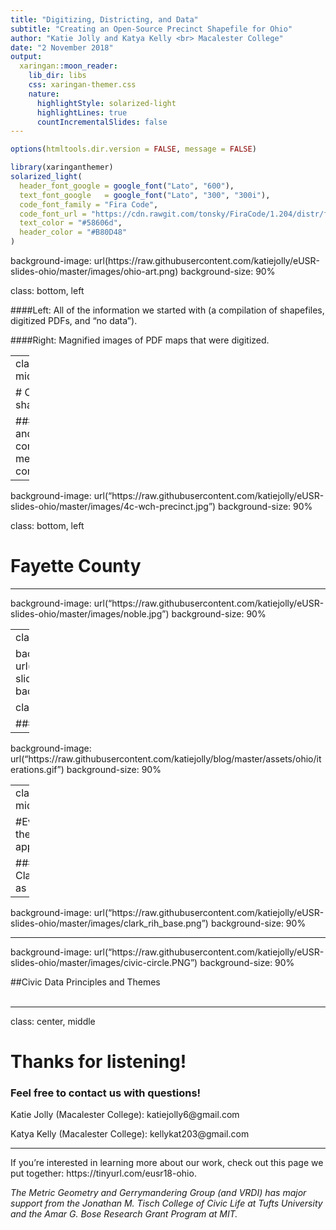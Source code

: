 ```yaml
---
title: "Digitizing, Districting, and Data"
subtitle: "Creating an Open-Source Precinct Shapefile for Ohio"
author: "Katie Jolly and Katya Kelly <br> Macalester College"
date: "2 November 2018"
output:
  xaringan::moon_reader:
    lib_dir: libs
    css: xaringan-themer.css
    nature:
      highlightStyle: solarized-light
      highlightLines: true
      countIncrementalSlides: false
---
```


```r
options(htmltools.dir.version = FALSE, message = FALSE)
```


```r
library(xaringanthemer)
solarized_light(
  header_font_google = google_font("Lato", "600"),
  text_font_google   = google_font("Lato", "300", "300i"),
  code_font_family = "Fira Code",
  code_font_url = "https://cdn.rawgit.com/tonsky/FiraCode/1.204/distr/fira_code.css",
  text_color = "#58606d",
  header_color = "#B80D48"
)
```

background-image: url(https://raw.githubusercontent.com/katiejolly/eUSR-slides-ohio/master/images/ohio-art.png)
background-size: 90%

class: bottom, left

####Left: All of the information we started with (a compilation of shapefiles, digitized PDFs, and "no data").

####Right: Magnified images of PDF maps that were digitized.

---
class: center, middle

# Creating the shapefile

### Digitizing and computational methods combined

---

background-image: url("https://raw.githubusercontent.com/katiejolly/eUSR-slides-ohio/master/images/4c-wch-precinct.jpg")
background-size: 90%


class: bottom, left

# Fayette County



---

background-image: url("https://raw.githubusercontent.com/katiejolly/eUSR-slides-ohio/master/images/noble.jpg")
background-size: 90%

---
class: bottom, middle

background-image: url("https://raw.githubusercontent.com/katiejolly/eUSR-slides-ohio/master/images/geocode_flowchart.png")
background-size: 80%

class: top, left

###Algorithm outline: approximating precincts

---

background-image: url("https://raw.githubusercontent.com/katiejolly/blog/master/assets/ohio/iterations.gif")
background-size: 90%

---
class: center, middle

#Evaluating the approximations

###Using Clark County as an example
---

background-image: url("https://raw.githubusercontent.com/katiejolly/eUSR-slides-ohio/master/images/clark_rih_base.png")
background-size: 90%

---


background-image: url("https://raw.githubusercontent.com/katiejolly/eUSR-slides-ohio/master/images/civic-circle.PNG")
background-size: 90%

##Civic Data Principles and Themes <br>
<br>

---

class: center, middle

# Thanks for listening!

### Feel free to contact us with questions!

Katie Jolly (Macalester College): katiejolly6@gmail.com

Katya Kelly (Macalester College): kellykat203@gmail.com

<hr>

If you're interested in learning more about our work, check out this page we put together: https://tinyurl.com/eusr18-ohio. 

*The Metric Geometry and Gerrymandering Group (and VRDI) has major support from the Jonathan M. Tisch College of Civic Life at Tufts University and the Amar G. Bose Research Grant Program at MIT.*
